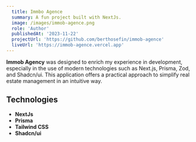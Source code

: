 ```yaml
---
  title: Immbo Agence
  summary: A fun project built with NextJs.
  image: /images/immob-agence.png
  role: 'Author'
  publishedAt: '2023-11-22'
  projectUrl: 'https://github.com/berthosefin/immob-agence'
  liveUrl: 'https://immob-agence.vercel.app'
---
```


**Immob Agency** was designed to enrich my experience in development, especially
in the use of modern technologies such as Next.js, Prisma, Zod, and Shadcn/ui.
This application offers a practical approach to simplify real estate management
in an intuitive way.

## Technologies

- **NextJs**
- **Prisma**
- **Tailwind CSS**
- **Shadcn/ui**
